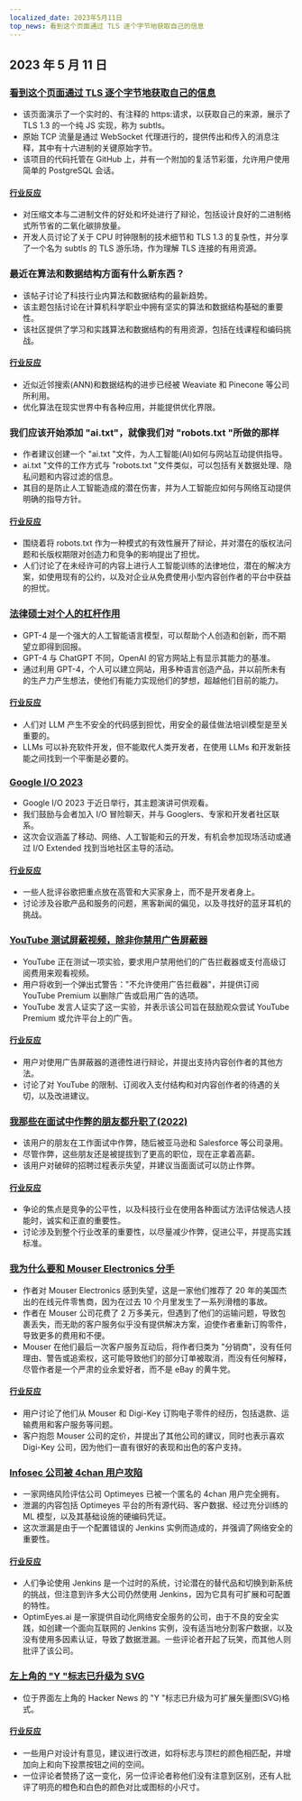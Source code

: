 ```yaml
---
localized_date: 2023年5月11日
top_news: 看到这个页面通过 TLS 逐个字节地获取自己的信息
---
```




<CallToAction />

<Steps>

## 2023 年 5 月 11 日

### [看到这个页面通过 TLS 逐个字节地获取自己的信息](https://subtls.pages.dev/)

- 该页面演示了一个实时的、有注释的 https:请求，以获取自己的来源，展示了 TLS 1.3 的一个纯 JS 实现，称为 subtls。
- 原始 TCP 流量是通过 WebSocket 代理进行的，提供传出和传入的消息注释，其中有十六进制的关键原始字节。
- 该项目的代码托管在 GitHub 上，并有一个附加的复活节彩蛋，允许用户使用简单的 PostgreSQL 会话。

#### [行业反应](http://news.ycombinator.com/item?id=35884437)

- 对压缩文本与二进制文件的好处和坏处进行了辩论，包括设计良好的二进制格式所节省的二氧化碳排放量。
- 开发人员讨论了关于 CPU 时钟限制的技术细节和 TLS 1.3 的复杂性，并分享了一个名为 subtls 的 TLS 游乐场，作为理解 TLS 连接的有用资源。

### 最近在算法和数据结构方面有什么新东西？

- 该帖子讨论了科技行业内算法和数据结构的最新趋势。
- 该主题包括讨论在计算机科学职业中拥有坚实的算法和数据结构基础的重要性。
- 该社区提供了学习和实践算法和数据结构的有用资源，包括在线课程和编码挑战。

#### [行业反应](http://news.ycombinator.com/item?id=35886900)

- 近似近邻搜索(ANN)和数据结构的进步已经被 Weaviate 和 Pinecone 等公司所利用。
- 优化算法在现实世界中有各种应用，并能提供优化界限。

### 我们应该开始添加 "ai.txt"，就像我们对 "robots.txt "所做的那样

- 作者建议创建一个 "ai.txt "文件，为人工智能(AI)如何与网站互动提供指导。
- ai.txt "文件的工作方式与 "robots.txt "文件类似，可以包括有关数据处理、隐私问题和内容过滤的信息。
- 其目的是防止人工智能造成的潜在伤害，并为人工智能应如何与网络互动提供明确的指导方针。

#### [行业反应](http://news.ycombinator.com/item?id=35886288)

- 围绕着将 robots.txt 作为一种模式的有效性展开了辩论，并对潜在的版权法问题和长版权期限对创造力和竞争的影响提出了担忧。
- 人们讨论了在未经许可的内容上进行人工智能训练的法律地位，潜在的解决方案，如使用现有的公约，以及对企业从免费使用小型内容创作者的平台中获益的担忧。

### [法律硕士对个人的杠杆作用](https://mazzzystar.github.io/2023/05/10/LLM-for-individual/)

- GPT-4 是一个强大的人工智能语言模型，可以帮助个人创造和创新，而不期望立即得到回报。
- GPT-4 与 ChatGPT 不同，OpenAI 的官方网站上有显示其能力的基准。
- 通过利用 GPT-4，个人可以建立网站，用多种语言创造产品，并以前所未有的生产力产生想法，使他们有能力实现他们的梦想，超越他们目前的能力。

#### [行业反应](http://news.ycombinator.com/item?id=35885797)

- 人们对 LLM 产生不安全的代码感到担忧，用安全的最佳做法培训模型是至关重要的。
- LLMs 可以补充软件开发，但不能取代人类开发者，在使用 LLMs 和开发新技能之间找到一个平衡是必要的。

### [Google I/O 2023](https://io.google/2023/)

- Google I/O 2023 于近日举行，其主题演讲可供观看。
- 我们鼓励与会者加入 I/O 冒险聊天，并与 Googlers、专家和开发者社区联系。
- 这次会议涵盖了移动、网络、人工智能和云的开发，有机会参加现场活动或通过 I/O Extended 找到当地社区主导的活动。

#### [行业反应](http://news.ycombinator.com/item?id=35886559)

- 一些人批评谷歌把重点放在高管和大买家身上，而不是开发者身上。
- 讨论涉及谷歌产品和服务的问题，黑客新闻的偏见，以及寻找好的蓝牙耳机的挑战。

### [YouTube 测试屏蔽视频，除非你禁用广告屏蔽器](https://www.bleepingcomputer.com/news/technology/youtube-tests-blocking-videos-unless-you-disable-ad-blockers/)

- YouTube 正在测试一项实验，要求用户禁用他们的广告拦截器或支付高级订阅费用来观看视频。
- 用户将收到一个弹出式警告："不允许使用广告拦截器"，并提供订阅 YouTube Premium 以删除广告或启用广告的选项。
- YouTube 发言人证实了这一实验，并表示该公司旨在鼓励观众尝试 YouTube Premium 或允许平台上的广告。

#### [行业反应](http://news.ycombinator.com/item?id=35892512)

- 用户对使用广告屏蔽器的道德性进行辩论，并提出支持内容创作者的其他方法。
- 讨论了对 YouTube 的限制、订阅收入支付结构和对内容创作者的待遇的关切，以及改进建议。

### [我那些在面试中作弊的朋友都升职了(2022)](https://www.teamblind.com/post/My-friends-who-cheated-in-interviews-are-getting-promoted-😡😡😡😡-XnYM4nLs)

- 该用户的朋友在工作面试中作弊，随后被亚马逊和 Salesforce 等公司录用。
- 尽管作弊，这些朋友还是被提拔到了更高的职位，现在正拿着高薪。
- 该用户对破碎的招聘过程表示失望，并建议当面面试可以防止作弊。

#### [行业反应](http://news.ycombinator.com/item?id=35885342)

- 争论的焦点是竞争的公平性，以及科技行业在使用各种面试方法评估候选人技能时，诚实和正直的重要性。
- 讨论涉及到整个行业改革的重要性，以尽量减少作弊，促进公平，并提高实践标准。

### [我为什么要和 Mouser Electronics 分手](https://lcamtuf.substack.com/p/why-im-done-with-mouser-electronics)

- 作者对 Mouser Electronics 感到失望，这是一家他们推荐了 20 年的美国杰出的在线元件零售商，因为在过去 10 个月里发生了一系列滑稽的事故。
- 作者在 Mouser 公司花费了 2 万多美元，但遇到了他们的运输问题，导致包裹丢失，而无助的客户服务似乎没有提供解决方案，迫使作者重新订购零件，导致更多的费用和不便。
- Mouser 在他们最后一次客户服务互动后，将作者归类为 "分销商"，没有任何理由、警告或追索权，这可能导致他们的部分订单被取消，而没有任何解释，尽管作者是一个严肃的业余爱好者，而不是 eBay 的黄牛党。

#### [行业反应](http://news.ycombinator.com/item?id=35892246)

- 用户讨论了他们从 Mouser 和 Digi-Key 订购电子零件的经历，包括退款、运输费用和客户服务等问题。
- 客户抱怨 Mouser 公司的定价，并提出了其他公司的建议，同时也表示喜欢 Digi-Key 公司，因为他们一直有很好的表现和出色的客户支持。

### [Infosec 公司被 4chan 用户攻陷](https://maia.crimew.gay/posts/optimeyes-leak/)

- 一家网络风险评估公司 Optimeyes 已被一个匿名的 4chan 用户完全拥有。
- 泄漏的内容包括 Optimeyes 平台的所有源代码、客户数据、经过充分训练的 ML 模型，以及其基础设施的硬编码凭证。
- 这次泄漏是由于一个配置错误的 Jenkins 实例而造成的，并强调了网络安全的重要性。

#### [行业反应](http://news.ycombinator.com/item?id=35888509)

- 人们争论使用 Jenkins 是一个过时的系统，讨论潜在的替代品和切换到新系统的挑战，但注意到许多大公司仍然使用 Jenkins，因为它具有可扩展和可配置的特性。
- OptimEyes.ai 是一家提供自动化网络安全服务的公司，由于不良的安全实践，如创建一个面向互联网的 Jenkins 实例，没有适当地分割客户数据，以及没有使用多因素认证，导致了数据泄漏。一些评论者开起了玩笑，而其他人则批评了该公司。

### [左上角的 "Y "标志已升级为 SVG](https://news.ycombinator.com/y18.svg)

- 位于界面左上角的 Hacker News 的 "Y "标志已升级为可扩展矢量图(SVG)格式。

#### [行业反应](http://news.ycombinator.com/item?id=35894326)

- 一些用户对设计有意见，建议进行改进，如将标志与顶栏的颜色相匹配，并增加向上和向下投票按钮之间的空间。
- 一位评论者赞扬了这一变化，另一位评论者称他们没有注意到区别，还有人批评了明亮的橙色和白色的颜色对比或图标的小尺寸。

</Steps>
